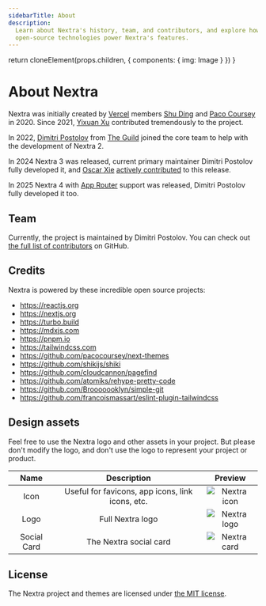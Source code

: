 ```yaml
---
sidebarTitle: About
description:
  Learn about Nextra's history, team, and contributors, and explore how
  open-source technologies power Nextra's features.
---
```



  return cloneElement(props.children, {
    components: {
      img: Image
    }
  })
}

# About Nextra

Nextra was initially created by [Vercel](https://vercel.com) members
[Shu Ding](https://twitter.com/shuding_) and
[Paco Coursey](https://twitter.com/pacocoursey) in 2020. Since 2021,
[Yixuan Xu](https://twitter.com/yixuanxu94) contributed tremendously to the
project.

In 2022, [Dimitri Postolov](https://twitter.com/dimaMachina_) from
[The Guild](https://the-guild.dev) joined the core team to help with the
development of Nextra 2.

In 2024 Nextra 3 was released, current primary maintainer Dimitri Postolov fully
developed it, and [Oscar Xie](https://github.com/87xie)
[actively contributed](https://github.com/shuding/nextra/pulls?q=sort%3Aupdated-desc+is%3Apr+author%3A87xie+is%3Aclosed+created%3A%3C2024-10-03)
to this release.

In 2025 Nextra 4 with [App Router](https://nextjs.org/docs/app) support was
released, Dimitri Postolov fully developed it too.

## Team

Currently, the project is maintained by Dimitri Postolov. You can check out
[the full list of contributors](https://github.com/shuding/nextra/graphs/contributors)
on GitHub.

## Credits

Nextra is powered by these incredible open source projects:

- https://reactjs.org
- https://nextjs.org
- https://turbo.build
- https://mdxjs.com
- https://pnpm.io
- https://tailwindcss.com
- https://github.com/pacocoursey/next-themes
- https://github.com/shikijs/shiki
- https://github.com/cloudcannon/pagefind
- https://github.com/atomiks/rehype-pretty-code
- https://github.com/Brooooooklyn/simple-git
- https://github.com/francoismassart/eslint-plugin-tailwindcss

## Design assets

Feel free to use the Nextra logo and other assets in your project. But please
don't modify the logo, and don't use the logo to represent your project or
product.

<div className="[&_img]:inline mt-6">

|    Name     |                   Description                    |                Preview                |
| :---------: | :----------------------------------------------: | :-----------------------------------: |
|    Icon     | Useful for favicons, app icons, link icons, etc. |      ![Nextra icon](../icon.svg)      |
|    Logo     |                 Full Nextra logo                 |       ![Nextra logo](/logo.svg)       |
| Social Card |              The Nextra social card              | ![Nextra card](/opengraph-image.jpeg) |

</div>

## License

The Nextra project and themes are licensed under
[the MIT license](https://github.com/shuding/nextra/blob/main/LICENSE).
